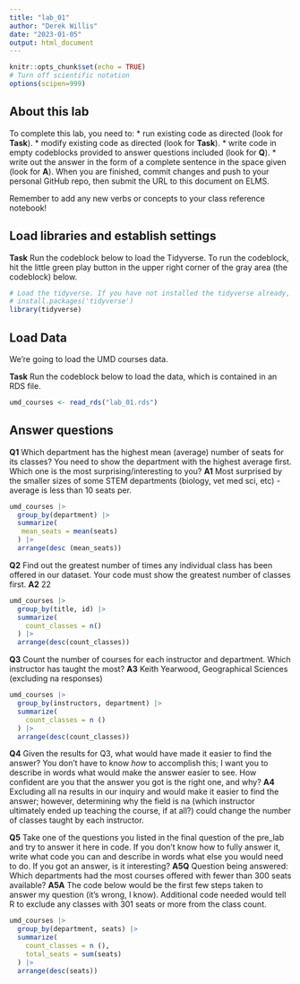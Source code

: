 ```yaml
---
title: "lab_01"
author: "Derek Willis"
date: "2023-01-05"
output: html_document
---
```


```r
knitr::opts_chunk$set(echo = TRUE)
# Turn off scientific notation
options(scipen=999)
```

## About this lab

To complete this lab, you need to: \* run existing code as directed (look for **Task**). \* modify existing code as directed (look for **Task**). \* write code in empty codeblocks provided to answer questions included (look for **Q**). \* write out the answer in the form of a complete sentence in the space given (look for **A**). When you are finished, commit changes and push to your personal GitHub repo, then submit the URL to this document on ELMS.

Remember to add any new verbs or concepts to your class reference notebook!

## Load libraries and establish settings

**Task** Run the codeblock below to load the Tidyverse. To run the codeblock, hit the little green play button in the upper right corner of the gray area (the codeblock) below.

```r
# Load the tidyverse. If you have not installed the tidyverse already, remove the # from the next line and run it first.  
# install.packages('tidyverse')
library(tidyverse)
```

## Load Data

We're going to load the UMD courses data.

**Task** Run the codeblock below to load the data, which is contained in an RDS file.

```r
umd_courses <- read_rds("lab_01.rds")
```

## Answer questions

**Q1** Which department has the highest mean (average) number of seats for its classes? You need to show the department with the highest average first. Which one is the most surprising/interesting to you?
**A1** Most surprised by the smaller sizes of some STEM departments (biology, vet med sci, etc) - average is less than 10 seats per. 

```r
umd_courses |>
  group_by(department) |>
  summarize(
   mean_seats = mean(seats)
  ) |>
  arrange(desc (mean_seats))
```

**Q2** Find out the greatest number of times any individual class has been offered in our dataset. Your code must show the greatest number of classes first. 
**A2** 22

```r
umd_courses |>
  group_by(title, id) |>
  summarize(
    count_classes = n()
  ) |>
  arrange(desc(count_classes))

```
  

**Q3** Count the number of courses for each instructor and department. Which instructor has taught the most? 
**A3** Keith Yearwood, Geographical Sciences (excluding na responses)

```r
umd_courses |>
  group_by(instructors, department) |>
  summarize(
    count_classes = n ()
  ) |>
  arrange(desc(count_classes))
```

**Q4** Given the results for Q3, what would have made it easier to find the answer? You don't have to know *how* to accomplish this; I want you to describe in words what would make the answer easier to see. How confident are you that the answer you got is the right one, and why? 
**A4** Excluding all na results in our inquiry and would make it easier to find the answer; however, determining why the field is na (which instructor ultimately ended up teaching the course, if at all?) could change the number of classes taught by each instructor.

**Q5** Take one of the questions you listed in the final question of the pre_lab and try to answer it here in code. If you don't know how to fully answer it, write what code you can and describe in words what else you would need to do. If you got an answer, is it interesting? 
**A5Q** Question being answered: Which departments had the most courses offered with fewer than 300 seats available?
**A5A** The code below would be the first few steps taken to answer my question (it's wrong, I know). Additional code needed would tell R to exclude any classes with 301 seats or more from the class count.

```r
umd_courses |>
  group_by(department, seats) |>
  summarize(
    count_classes = n (),
    total_seats = sum(seats)
  ) |>
  arrange(desc(seats))
```
